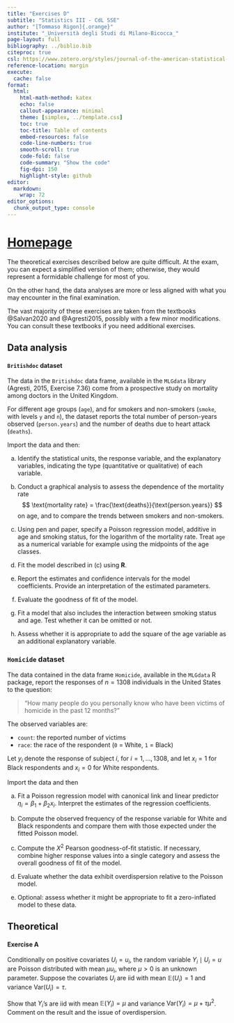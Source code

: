 ```yaml
---
title: "Exercises D"
subtitle: "Statistics III - CdL SSE"
author: "[Tommaso Rigon]{.orange}"
institute: "_Università degli Studi di Milano-Bicocca_"
page-layout: full
bibliography: ../biblio.bib
citeproc: true
csl: https://www.zotero.org/styles/journal-of-the-american-statistical-association
reference-location: margin
execute:
  cache: false
format:
  html:
    html-math-method: katex
    echo: false
    callout-appearance: minimal
    theme: [simplex, ../template.css]
    toc: true
    toc-title: Table of contents
    embed-resources: false
    code-line-numbers: true
    smooth-scroll: true
    code-fold: false
    code-summary: "Show the code"
    fig-dpi: 150
    highlight-style: github
editor: 
  markdown: 
    wrap: 72
editor_options: 
  chunk_output_type: console
---
```


# [Homepage](../index.html)

The theoretical exercises described below are quite [difficult]{.orange}. At the [exam]{.blue}, you can expect a [simplified version]{.blue} of them; otherwise, they would represent a formidable challenge for most of you.

On the other hand, the data analyses are more or less aligned with what you may encounter in the final examination.

:::callout-tip
The vast majority of these exercises are taken from the textbooks @Salvan2020 and @Agresti2015, possibly with a few minor modifications. You can consult these textbooks if you need additional exercises.
:::

## Data analysis

:::{.callout-note collapse=true}
#### `Britishdoc` dataset

The data in the `Britishdoc` data frame, available in the `MLGdata` library (Agresti, 2015, Exercise 7.36) come from a prospective study on mortality among doctors in the United Kingdom.  

For different age groups (`age`), and for smokers and non-smokers (`smoke`, with levels `y` and `n`), the dataset reports the total number of person-years observed (`person.years`) and the number of deaths due to heart attack (`deaths`).

Import the data and then:

(a) Identify the statistical units, the response variable, and the explanatory variables, indicating the type (quantitative or qualitative) of each variable.

(b) Conduct a graphical analysis to assess the dependence of the mortality rate  
$$
\text{mortality rate} = \frac{\text{deaths}}{\text{person.years}}
$$
on age, and to compare the trends between smokers and non-smokers.

(c) Using pen and paper, specify a [Poisson regression model]{.blue}, additive in age and smoking status, for the logarithm of the mortality rate. Treat `age` as a [numerical variable]{.orange} for example using the midpoints of the age classes.

(d) Fit the model described in (c) using **R**.

(e) Report the estimates and confidence intervals for the model coefficients. Provide an interpretation of the estimated parameters.

(f) Evaluate the goodness of fit of the model.

(g) Fit a model that also includes the [interaction]{.blue} between smoking status and age. Test whether it can be omitted or not.

(h) Assess whether it is appropriate to add the square of the age variable as an additional explanatory variable.

:::

:::{.callout-note collapse=true}
### `Homicide` dataset

The data contained in the data frame `Homicide`, available in the `MLGdata` R package, report the responses of $n = 1308$ individuals in the United States to the question:

> "How many people do you personally know who have been victims of homicide in the past 12 months?"

The observed variables are:

- `count`: the reported number of victims  
- `race`: the race of the respondent (`0` = White, `1` = Black)

Let $y_i$ denote the response of subject $i$, for $i = 1, \dots, 1308$, and let $x_i = 1$ for Black respondents and $x_i = 0$ for White respondents.

Import the data and then

(a) Fit a Poisson regression model with canonical link and linear predictor  $\eta_i = \beta_1 + \beta_2 x_i$. Interpret the estimates of the regression coefficients.

(b) Compute the observed frequency of the response variable for White and Black respondents and compare them with those expected under the fitted Poisson model.

(c) Compute the $X^2$ Pearson goodness-of-fit statistic. If necessary, combine higher response values into a single category and assess the overall goodness of fit of the model.

(d) Evaluate whether the data exhibit [overdispersion]{.orange} relative to the Poisson model.

(e) [Optional]{.orange}: assess whether it might be appropriate to fit a [zero-inflated]{.blue} model to these data.
:::

## Theoretical

:::{.callout-note collapse=true}
#### Exercise A

Conditionally on positive covariates $U_i = u_i$, the random variable $Y_i \mid U_i = u$ are Poisson distributed with mean $\mu u_i$, where $\mu > 0$ is an unknown parameter. Suppose the covariates $U_i$ are iid with mean $\mathbb{E}(U_i)=1$ and variance $\mathrm{Var}(U_i)=\tau$.

Show that $Y_i$'s are iid with mean $\mathbb{E}(Y_i)=\mu$ and variance $\mathrm{Var}(Y_i) = \mu + \tau\mu^2$. Comment on the result and the issue of [overdispersion]{.orange}.

:::

